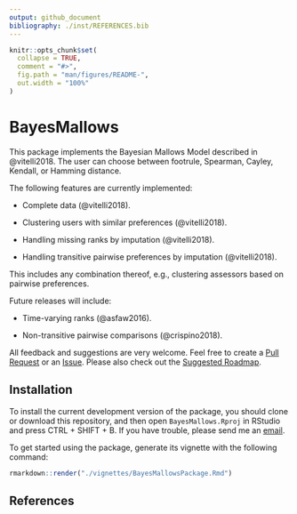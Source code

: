 ```yaml
---
output: github_document
bibliography: ./inst/REFERENCES.bib
---
```


<!-- README.md is generated from README.Rmd. Please edit that file -->

```r
knitr::opts_chunk$set(
  collapse = TRUE,
  comment = "#>",
  fig.path = "man/figures/README-",
  out.width = "100%"
)
```
# BayesMallows

This package implements the Bayesian Mallows Model described in @vitelli2018. The user can choose between footrule, Spearman, Cayley, Kendall, or Hamming distance. 

The following features are currently implemented:

- Complete data (@vitelli2018).

- Clustering users with similar preferences (@vitelli2018).

- Handling missing ranks by imputation (@vitelli2018).

- Handling transitive pairwise preferences by imputation (@vitelli2018).

This includes any combination thereof, e.g., clustering assessors based on pairwise preferences.

Future releases will include:

- Time-varying ranks (@asfaw2016).

- Non-transitive pairwise comparisons (@crispino2018).

All feedback and suggestions are very welcome. Feel free to create a [Pull Request](https://github.uio.no/oyss/BayesMallows/pulls) or an [Issue](https://github.uio.no/oyss/BayesMallows/issues). Please also check out the [Suggested Roadmap](https://github.uio.no/oyss/BayesMallows/wiki/Roadmap).

## Installation
To install the current development version of the package, you should clone or download this repository, and then open `BayesMallows.Rproj` in RStudio and press CTRL + SHIFT + B. If you have trouble, please send me an [email](mailto:oystein.sorensen@medisin.uio.no). 

To get started using the package, generate its vignette with the following command:

```r
rmarkdown::render("./vignettes/BayesMallowsPackage.Rmd")
```



## References
